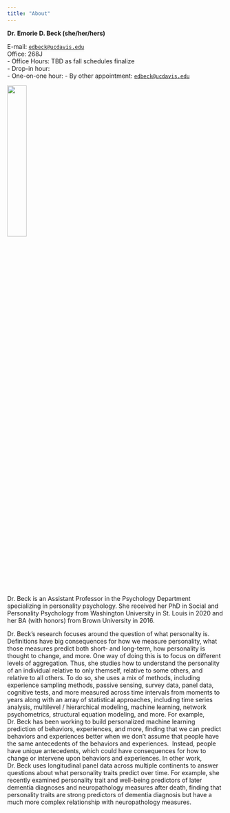 ```yaml
---
title: "About"
---
```


::: {layout="[ 65,35 ]"}
::: {#first-column}
**Dr. Emorie D. Beck (she/her/hers)**

E-mail: [`edbeck@ucdavis.edu`](mailto:edbeck@ucdavis.edu)\
Office: 268J\
- Office Hours: TBD as fall schedules finalize\
- Drop-in hour:\
- One-on-one hour: - By other appointment: [`edbeck@ucdavis.edu`](mailto:edbeck@ucdavis.edu)
:::

::: {#second=column}
![](static/Beck-headshot.jpg){width="30%"}
:::
::::

Dr. Beck is an Assistant Professor in the Psychology Department specializing in personality psychology. She received her PhD in Social and Personality Psychology from Washington University in St. Louis in 2020 and her BA (with honors) from Brown University in 2016. 

Dr. Beck's research focuses around the question of what personality is. Definitions have big consequences for how we measure personality, what those measures predict both short- and long-term, how personality is thought to change, and more. One way of doing this is to focus on different levels of aggregation. Thus, she studies how to understand the personality of an individual relative to only themself, relative to some others, and relative to all others. To do so, she uses a mix of methods, including experience sampling methods, passive sensing, survey data, panel data, cognitive tests, and more measured across time intervals from moments to years along with an array of statistical approaches, including time series analysis, multilevel / hierarchical modeling, machine learning, network psychometrics, structural equation modeling, and more. For example, Dr. Beck has been working to build personalized machine learning prediction of behaviors, experiences, and more, finding that we can predict behaviors and experiences better when we don't assume that people have the same antecedents of the behaviors and experiences.  Instead, people have unique antecedents, which could have consequences for how to change or intervene upon behaviors and experiences. In other work, Dr. Beck uses longitudinal panel data across multiple continents to answer questions about what personality traits predict over time. For example, she recently examined personality trait and well-being predictors of later dementia diagnoses and neuropathology measures after death, finding that personality traits are strong predictors of dementia diagnosis but have a much more complex relationship with neuropathology measures. 

